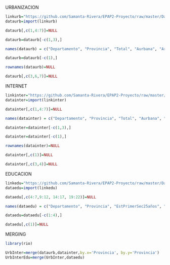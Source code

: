 URBANIZACION
```r
linkurb="https://github.com/Samanta-Rivera/EPAP2-Proyecto/raw/master/DataUrb.xlsx"
dataurb=import(linkurb)
```
```r
dataurb[,c(1,4:7)]=NULL
```

```r
dataurb=dataurb[-c(1,3),]
```

```r
names(dataurb) = c("Departamento", "Provincia", "Total", "Aurbana", "Arural", "SHombre", "Smujer")
```

```r
dataurb=dataurb[-c(1),]
```

```r
rownames(dataurb)=NULL
```

```r
dataurb[,c(3,6,7)]=NULL
```

INTERNET

```r
linkinter="https://github.com/Samanta-Rivera/EPAP2-Proyecto/raw/master/DataInter.xlsx"
datainter=import(linkinter)
```
```r
datainter[,c(1,4:7)]=NULL
```

```r
names(datainter) = c("Departamento", "Provincia", "Total", "Aurbana", "Arural")
```

```r
datainter=datainter[-c(1,3),]
```

```r
datainter=datainter[-c(1),]
```

```r
rownames(datainter)=NULL
```


```r
datainter[,c(1)]=NULL
```

```r
datainter[,c(3,4)]=NULL
```

EDUCACION
```r
linkedu="https://github.com/Samanta-Rivera/EPAP2-Proyecto/raw/master/DataEdu.xlsx"
dataedu=import(linkedu)
```

```r
dataedu[,c(4:7,9:12, 14:17, 19:22)]=NULL
```

```r
names(dataedu) = c("Departamento", "Provincia", "EstPrimerSec25años", "EstPrimerEduSup", "EstEduSupNoUni", "TotalEstEduSupUni")
```

```r
dataedu=dataedu[-c(1:4),]
```

```r
dataedu[,c(1)]=NULL
```

MERGING
```r
library(rio)
```

```r
UrbInter=merge(dataurb,datainter,by.x='Provincia', by.y='Provincia')
UrbInterEdu=merge(UrbInter,dataedu)
```